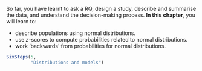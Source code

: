 ::: {.objectivesBox .objectives data-latex="{iconmonstr-target-4-240.png}"}
So far, you have learnt to ask a RQ, design a study, describe and summarise the data, and understand the decision-making process.
**In this chapter**, you will learn to:

* describe populations using normal distributions.
* use $z$-scores to compute probabilities related to normal distributions.
* work 'backwards' from probabilities for normal distributions.
:::


```r
SixSteps(5, 
         "Distributions and models")
```